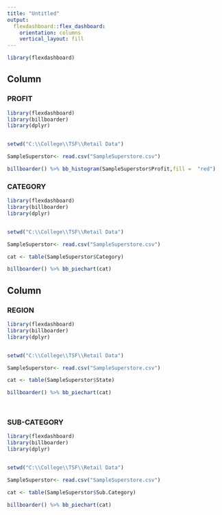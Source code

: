 ---
title: "Untitled"
output: 
  flexdashboard::flex_dashboard:
    orientation: columns
    vertical_layout: fill
---

```{r setup, include=FALSE}
library(flexdashboard)
```

Column {data-width=500}
-----------------------------------------------------------------------

### PROFIT

```{r}
library(flexdashboard)
library(billboarder)
library(dplyr)


setwd("C:\\College\\TSF\\Retail Data")

SampleSuperstor<- read.csv("SampleSuperstore.csv")

billboarder() %>% bb_histogram(SampleSuperstor$Profit,fill =  "red")


```

### CATEGORY

```{r}
library(flexdashboard)
library(billboarder)
library(dplyr)


setwd("C:\\College\\TSF\\Retail Data")

SampleSuperstor<- read.csv("SampleSuperstore.csv")

cat <- table(SampleSuperstor$Category)

billboarder() %>% bb_piechart(cat)

```


Column {data-width=500}
-----------------------------------------------------------------------

### REGION

```{r}
library(flexdashboard)
library(billboarder)
library(dplyr)


setwd("C:\\College\\TSF\\Retail Data")

SampleSuperstor<- read.csv("SampleSuperstore.csv")

cat <- table(SampleSuperstor$State)

billboarder() %>% bb_piechart(cat)




```

### SUB-CATEGORY

```{r}
library(flexdashboard)
library(billboarder)
library(dplyr)


setwd("C:\\College\\TSF\\Retail Data")

SampleSuperstor<- read.csv("SampleSuperstore.csv")

cat <- table(SampleSuperstor$Sub.Category)

billboarder() %>% bb_piechart(cat)


```

